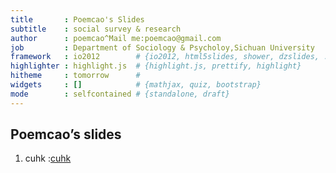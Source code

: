```yaml
---
title       : Poemcao's Slides
subtitle    : social survey & research
author      : poemcao^Mail me:poemcao@gmail.com
job         : Department of Sociology & Psycholoy,Sichuan University
framework   : io2012        # {io2012, html5slides, shower, dzslides, ...}
highlighter : highlight.js  # {highlight.js, prettify, highlight}
hitheme     : tomorrow      # 
widgets     : []            # {mathjax, quiz, bootstrap}
mode        : selfcontained # {standalone, draft}
---
```


## Poemcao's slides

1. cuhk :[cuhk](slides/cuhk)